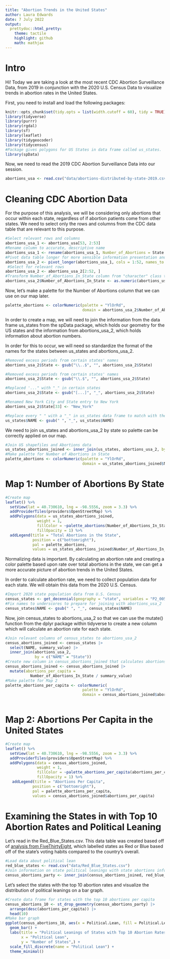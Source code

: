 ```yaml
---
title: "Abortion Trends in the United States"
author: Laura Edwards 
date: 7 July 2022
output: 
  prettydoc::html_pretty:
    theme: tactile
    highlight: github
    math: mathjax 
---
```


# Intro
Hi! Today we are taking a look at the most recent CDC Abortion Surveillance Data, from 2019 in conjunction with the 2020 U.S. Census Data to visualize trends in abortion rates in the United States.

First, you need to install and load the following packages:

```r
knitr::opts_chunk$set(tidy.opts = list(width.cutoff = 60), tidy = TRUE)
library(tidyverse)
library(purrr)
library(rgdal)
library(sf)
library(leaflet)
library(tidygeocoder)
library(tidycensus)
#Package gives polygons for US States in data frame called us_states.
library(spData)
```

Now, we need to read the 2019 CDC Abortion Surveillance Data into our session. 
```r
abortions_usa <- read.csv("data/abortions-distributed-by-state-2019.csv", skip = 1)
```

# Cleaning CDC Abortion Data
For the purpose of this analysis, we will be considering only abortions that occur within each state, regardless of if abortion patients come from other states. We need to select only the rows and columns from the CDC data table that are relevant to this purpose. 

```r
#Select relevant rows and columns
abortions_usa_1 <- abortions_usa[53, 2:53]
#Rename column to accurate, descriptive name
abortions_usa_1 <- rename(abortions_usa_1, Number_of_Abortions = State.Area)
#Pivot data table longer for more sensible information presentation and to prep for palette creation, which creates palettes based on a column, not a row, of values
abortions_usa_2 <- pivot_longer(abortions_usa_1, cols = 1:52, names_to = "State", values_to = "Number_of_Abortions_In_State")
 #Select for relevant rows
abortions_usa_2 <- abortions_usa_2[2:52, ]
#Transform Number_of_Abortions_In_State column from "character" class to "numeric" so that the colorNumeric palette can determine the range of the numbers and assign to color palette
abortions_usa_2$Number_of_Abortions_In_State <- as.numeric(abortions_usa_2$Number_of_Abortions_In_State) 
```
Now, let's make a palette for the Number of Abortions column that we can use on our map later. 
```r
palette_abortions <- colorNumeric(palette = "YlOrRd", 
                                  domain = abortions_usa_2$Number_of_Abortions_In_State)
```
In order to create a map, we will need to join the information from the data frame us_states from the spData package, which holds our geometry for the US states and the information from abortions_usa_2, which holds information about abortion numbers.

In order for this to occur, we will need so standardize the format of the names for the states between us_states and abortions_usa_2. 
```r
#Removed excess periods from certain states' names
abortions_usa_2$State <- gsub("\\..$", "", abortions_usa_2$State)

#Removed excess periods from certain states' names
abortions_usa_2$State <- gsub("\\.$", "", abortions_usa_2$State)

#Replaced '..." with "_" in certain states
abortions_usa_2$State <- gsub("[...]", "_", abortions_usa_2$State) 

#Renamed New York City and State entry to New York
abortions_usa_2$State[33] <- "New_York"

#Replace every " " with a "_" in us_states data frame to match with the name format for states in abortions_usa_2
us_states$NAME <- gsub(" ", "_", us_states$NAME) 
```
We need to join us_states and abortions_usa_2 by state so palette can be correctly applied on our map.
```r
#Join US shapefiles and Abortions data 
us_states_abortions_joined <- inner_join(us_states, abortions_usa_2, by = c("NAME" = "State"))
#Make palette for Number of Abortions in State
palette_abortions <- colorNumeric(palette = "YlOrRd", 
                                  domain = us_states_abortions_joined$Number_of_Abortions_In_State)
```
# Map 1: Number of Abortions By State
```r
#Create map
leaflet() %>%
  setView(lat = 40.730610, lng = -98.5556, zoom = 3.3) %>% 
  addProviderTiles(providers$OpenStreetMap) %>%
  addPolygons(data = us_states_abortions_joined, 
              weight = 1,
              fillColor = ~palette_abortions(Number_of_Abortions_In_State),
              fillOpacity = 1) %>%
  addLegend(title = "Total Abortions in the State", 
            position = c("bottomright"), 
            pal = palette_abortions, 
            values = us_states_abortions_joined$Number_of_Abortions_In_State)
```
Normalizing data is important. By calculating an abortion rate and creating a color palette based upon rate over total abortions in the state, we can get a more accurate picture of abortion trends in the United States.  

In order to calculate abortion rate, we need to collect population data for each state. We will obtain this data from the 2020 U.S. Census.
```r
#Import 2020 state population data from U.S. Census
census_states <- get_decennial(geography = "state", variables = "P2_005N", year = 2020, geometry = TRUE, summary_var = "P1_001N", show_call = TRUE)
#Fix names to underscores to prepare for joining with abortions_usa_2
census_states$NAME <- gsub(" ", "_", census_states$NAME)
```
Now, join census_states to abortions_usa_2 so that we can use the mutate() function from the dplyr package within tidyverse to create a new column which will calculate an abortion rate for each state.
```r
#Join relevant columns of census_states to abortions_usa_2
census_abortions_joined <- census_states |> 
  select(NAME, summary_value) |>
  inner_join(abortions_usa_2, 
             by = c("NAME" = "State"))
#Create new column in census_abortions_joined that calculates abortions per capita for each state
census_abortions_joined <- census_abortions_joined |> 
  mutate(abortions_per_capita = 
           Number_of_Abortions_In_State / summary_value) 
#Make palette for Map 2
palette_abortions_per_capita <- colorNumeric(
                                  palette = "YlOrRd", 
                                  domain = census_abortions_joined$abortions_per_capita)
        
```
# Map 2: Abortions Per Capita in the United States
```r
#Create map
leaflet() %>%
  setView(lat = 40.730610, lng = -98.5556, zoom = 3.3) %>% 
  addProviderTiles(providers$OpenStreetMap) %>%
  addPolygons(data = census_abortions_joined, 
              weight = 1,
              fillColor = ~palette_abortions_per_capita(abortions_per_capita),
              fillOpacity = 1) %>%
   addLegend(title = "Abortions Per Capita", 
            position = c("bottomright"), 
            pal = palette_abortions_per_capita, 
            values = census_abortions_joined$abortions_per_capita)
```
# Examining the States in with Top 10 Abortion Rates and Political Leaning

Let's read in the Red_Blue_States.csv. This data table was created based off of [analysis from FiveThirtyEight](https://fivethirtyeight.com/features/how-red-or-blue-is-your-state-your-congressional-district/), which labelled states as Red or Blue based off of the state's voting habits compared to the country's overall.  
```r
#Load data about political lean
red_blue_states <- read.csv("data/Red_Blue_States.csv") 
#Join information on state political leanings with state abortions information
census_abortions_party <- inner_join(census_abortions_joined, red_blue_states, by = c("NAME" = "State"))
```
Let's select the states with the top 10 abortion rates and visualize the distribution of political leanings on a bar graph.
```r
#Create data frame for states with the top 10 abortions per capita
census_abortions_10 <- st_drop_geometry(census_abortions_party) |>
  arrange(desc(abortions_per_capita)) |> 
  head(10)
#Make bar graph
ggplot(census_abortions_10, aes(x = Political.Lean, fill = Political.Lean)) + 
  geom_bar() +
  labs(title = "Political Leanings of States with Top 10 Abortion Rates in \n the United States as of 2019",
       x = "Political Lean", 
       y = "Number of States",) +
  scale_fill_discrete(name = "Political Lean") +
  theme_minimal() 

```





